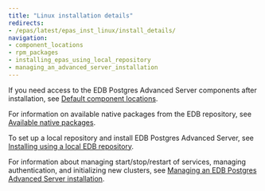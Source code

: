 ```yaml
---
title: "Linux installation details"
redirects:
- /epas/latest/epas_inst_linux/install_details/
navigation:
- component_locations
- rpm_packages
- installing_epas_using_local_repository
- managing_an_advanced_server_installation
---
```


If you need access to the EDB Postgres Advanced Server components after installation, see [Default component locations](component_locations).

For information on available native packages from the EDB repository, see [Available native packages](rpm_packages).

To set up a local repository and install EDB Postgres Advanced Server, see [Installing using a local EDB repository](installing_epas_using_local_repository).

For information about managing start/stop/restart of services, managing authentication, and initializing new clusters, see [Managing an EDB Postgres Advanced Server installation](managing_an_advanced_server_installation).
